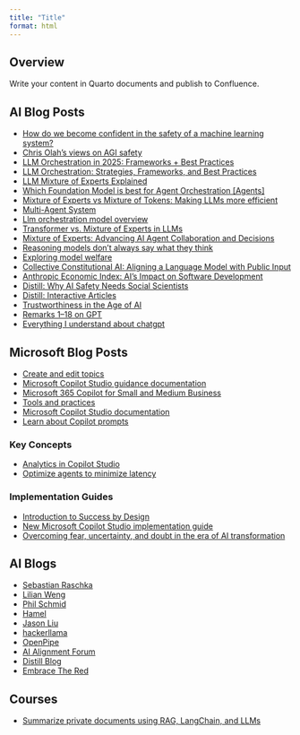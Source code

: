 ```yaml
---
title: "Title"
format: html
---
```


## Overview

Write your content in Quarto documents and publish to Confluence.

## AI Blog Posts

- [How do we become confident in the safety of a machine learning system?](https://www.alignmentforum.org/posts/FDJnZt8Ks2djouQTZ/how-do-we-become-confident-in-the-safety-of-a-machine)
- [Chris Olah’s views on AGI safety](https://www.alignmentforum.org/posts/X2i9dQQK3gETCyqh2/chris-olah-s-views-on-agi-safety)
- [LLM Orchestration in 2025: Frameworks + Best Practices](https://orq.ai/blog/llm-orchestration)
- [LLM Orchestration: Strategies, Frameworks, and Best Practices](https://labelyourdata.com/articles/llm-orchestration)
- [LLM Mixture of Experts Explained](https://www.tensorops.ai/post/what-is-mixture-of-experts-llm)
- [Which Foundation Model is best for Agent Orchestration [Agents]](https://artificialintelligencemadesimple.substack.com/p/which-foundation-model-is-best-for)
- [Mixture of Experts vs Mixture of Tokens: Making LLMs more efficient](https://www.superannotate.com/blog/mixture-of-experts-vs-mixture-of-tokens)
- [Multi-Agent System](https://superagi.com/multi-agent-system/)
- [Llm orchestration model overview](https://www.restack.io/p/llm-orchestration-answer-model-overview-cat-ai)
- [Transformer vs. Mixture of Experts in LLMs](https://blog.dailydoseofds.com/p/transformer-vs-mixture-of-experts)
- [Mixture of Experts: Advancing AI Agent Collaboration and Decisions](https://www.akira.ai/blog/mixture-of-experts-for-ai-agents)
- [Reasoning models don't always say what they think](https://www.anthropic.com/research/reasoning-models-dont-say-think)
- [Exploring model welfare](https://www.anthropic.com/research/exploring-model-welfare)
- [Collective Constitutional AI: Aligning a Language Model with Public Input](https://www.anthropic.com/news/collective-constitutional-ai-aligning-a-language-model-with-public-input)
- [Anthropic Economic Index: AI’s Impact on Software Development](https://www.anthropic.com/research/impact-software-development)
- [Distill: Why AI Safety Needs Social Scientists](https://distill.pub/2019/safety-needs-social-scientists/)
- [Distill: Interactive Articles](https://distill.pub/2020/communicating-with-interactive-articles/)
- [Trustworthiness in the Age of AI](https://jfkirk.github.io/posts/trustworthiness-ai/)
- [Remarks 1–18 on GPT](https://www.lesswrong.com/posts/7qSHKYRnqyrumEfbt/remarks-1-18-on-gpt-compressed)
- [Everything I understand about chatgpt](https://gist.github.com/veekaybee/6f8885e9906aa9c5408ebe5c7e870698)


## Microsoft Blog Posts

- [Create and edit topics](https://learn.microsoft.com/en-us/microsoft-copilot-studio/authoring-create-edit-topics?tabs=webApp)
- [Microsoft Copilot Studio guidance documentation](https://learn.microsoft.com/en-us/microsoft-copilot-studio/guidance/)
- [Microsoft 365 Copilot for Small and Medium Business](https://adoption.microsoft.com/en-us/copilot/smb/)
- [Tools and practices](https://www.microsoft.com/en-au/ai/tools-practices)
- [Microsoft Copilot Studio documentation](https://learn.microsoft.com/en-us/microsoft-copilot-studio/)
- [Learn about Copilot prompts](https://support.microsoft.com/en-au/topic/learn-about-copilot-prompts-f6c3b467-f07c-4db1-ae54-ffac96184dd5)

### Key Concepts

- [Analytics in Copilot Studio](https://learn.microsoft.com/en-us/microsoft-copilot-studio/analytics-overview)
- [Optimize agents to minimize latency](https://learn.microsoft.com/en-us/microsoft-copilot-studio/guidance/optimize-minimize-latency)

### Implementation Guides

- [Introduction to Success by Design](https://learn.microsoft.com/en-us/dynamics365/guidance/implementation-guide/success-by-design)
- [New Microsoft Copilot Studio implementation guide](https://www.microsoft.com/en-us/microsoft-copilot/blog/copilot-studio/new-microsoft-copilot-studio-implementation-guide/)
- [Overcoming fear, uncertainty, and doubt in the era of AI transformation](https://techcommunity.microsoft.com/blog/microsoftlearnblog/overcoming-fear-uncertainty-and-doubt-in-the-era-of-ai-transformation/3662204)

## AI Blogs

- [Sebastian Raschka](https://magazine.sebastianraschka.com/)
- [Lilian Weng](https://lilianweng.github.io/)
- [Phil Schmid](https://www.philschmid.de/)
- [Hamel](https://hamel.dev/)
- [Jason Liu](https://jxnl.co/writing/)
- [hackerllama](https://osanseviero.github.io/hackerllama/)
- [OpenPipe](https://openpipe.ai/blog)
- [AI Alignment Forum](https://www.alignmentforum.org/)
- [Distill Blog](https://distill.pub/)
- [Embrace The Red](https://embracethered.com/blog/)

## Courses

- [Summarize private documents using RAG, LangChain, and LLMs](https://cognitiveclass.ai/courses/summarize-private-documents-using-rag-langchain-and-llms)
